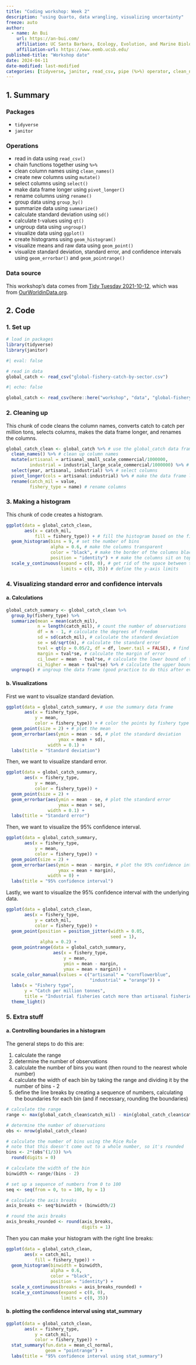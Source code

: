 ```yaml
---
title: "Coding workshop: Week 2"
description: "using Quarto, data wrangling, visualizing uncertainty"
freeze: auto
author:
  - name: An Bui
    url: https://an-bui.com/
    affiliation: UC Santa Barbara, Ecology, Evolution, and Marine Biology
    affiliation-url: https://www.eemb.ucsb.edu/
published-title: "Workshop date"
date: 2024-04-11
date-modified: last-modified
categories: [tidyverse, janitor, read_csv, pipe (%>%) operator, clean_names, mutate, select, pivot_longer, rename, group_by, summarize, sd, qt, ungroup, ggplot, geom_histogram, geom_point, geom_errorbar, geom_pointrange, extra stuff, fisheries]
---
```


## 1. Summary

### Packages
- `tidyverse`  
- `janitor`  

### Operations
- read in data using `read_csv()`  
- chain functions together using ` %>% `  
- clean column names using `clean_names()`  
- create new columns using `mutate()`  
- select columns using `select()`  
- make data frame longer using `pivot_longer()`  
- rename columns using `rename()`  
- group data using `group_by()`  
- summarize data using `summarize()`  
- calculate standard deviation using `sd()`  
- calculate t-values using `qt()`  
- ungroup data using `ungroup()`  
- visualize data using `ggplot()`  
- create histograms using `geom_histogram()`  
- visualize means and raw data using `geom_point()`  
- visualize standard deviation, standard error, and confidence intervals using `geom_errorbar()` and `geom_pointrange()`    

### Data source

This workshop's data comes from [Tidy Tuesday 2021-10-12](https://github.com/rfordatascience/tidytuesday/blob/master/data/2021/2021-10-12/readme.md), which was from [OurWorldinData.org](https://ourworldindata.org/fish-and-overfishing).

## 2. Code

### 1. Set up

```r
# load in packages
library(tidyverse)
library(janitor)
```

```r
#| eval: false

# read in data
global_catch <- read_csv("global-fishery-catch-by-sector.csv")
```

```r
#| echo: false

global_catch <- read_csv(here::here("workshop", "data", "global-fishery-catch-by-sector.csv"))
```


### 2. Cleaning up

This chunk of code cleans the column names, converts catch to catch per million tons, selects columns, makes the data frame longer, and renames the columns.

```r
global_catch_clean <- global_catch %>% # use the global_catch data frame
  clean_names() %>% # clean up column names
  mutate(artisanal = artisanal_small_scale_commercial/1000000,
         industrial = industrial_large_scale_commercial/1000000) %>% # convert catch/1000000
  select(year, artisanal, industrial) %>% # select columns 
  pivot_longer(cols = artisanal:industrial) %>% # make the data frame longer
  rename(catch_mil = value,
         fishery_type = name) # rename columns
```

### 3. Making a histogram

This chunk of code creates a histogram.

```r
ggplot(data = global_catch_clean,
       aes(x = catch_mil,
           fill = fishery_type)) + # fill the histogram based on the fishery type
  geom_histogram(bins = 9, # set the number of bins
                 alpha = 0.6, # make the columns transparent
                 color = "black", # make the border of the columns black
                 position = "identity") + # make the columns sit on top of each other
  scale_y_continuous(expand = c(0, 0), # get rid of the space between the x-axis and the columns
                     limits = c(0, 35)) # define the y-axis limits
```

### 4. Visualizing standard error and confidence intervals

#### a. Calculations

```r
global_catch_summary <- global_catch_clean %>% 
  group_by(fishery_type) %>% 
  summarize(mean = mean(catch_mil),
            n = length(catch_mil), # count the number of observations
            df = n - 1, # calculate the degrees of freedom
            sd = sd(catch_mil), # calculate the standard deviation
            se = sd/sqrt(n), # calculate the standard error
            tval = qt(p = 0.05/2, df = df, lower.tail = FALSE), # find the t value
            margin = tval*se, # calculate the margin of error
            ci_lower = mean - tval*se, # calculate the lower bound of the confidence interval
            ci_higher = mean + tval*se) %>% # calculate the upper bound of the confidence interval
  ungroup() # ungroup the data frame (good practice to do this after every group_by())
```

#### b. Visualizations

First we want to visualize standard deviation.

```r
ggplot(data = global_catch_summary, # use the summary data frame
       aes(x = fishery_type, 
           y = mean, 
           color = fishery_type)) + # color the points by fishery type
  geom_point(size = 2) + # plot the mean
  geom_errorbar(aes(ymin = mean - sd, # plot the standard deviation
                    ymax = mean + sd),
                width = 0.1) +
  labs(title = "Standard deviation")
```

Then, we want to visualize standard error.

```r
ggplot(data = global_catch_summary,
       aes(x = fishery_type, 
           y = mean, 
           color = fishery_type)) +
  geom_point(size = 2) +
  geom_errorbar(aes(ymin = mean - se, # plot the standard error
                    ymax = mean + se),
                width = 0.1) +
  labs(title = "Standard error")
```

Then, we want to visualize the 95% confidence interval.

```r
ggplot(data = global_catch_summary,
       aes(x = fishery_type, 
           y = mean, 
           color = fishery_type)) +
  geom_point(size = 2) +
  geom_errorbar(aes(ymin = mean - margin, # plot the 95% confidence interval
                    ymax = mean + margin),
                width = 0) +
  labs(title = "95% confidence interval")
```

Lastly, we want to visualize the 95% confidence interval with the underlying data.

```r
ggplot(data = global_catch_clean,
       aes(x = fishery_type, 
           y = catch_mil, 
           color = fishery_type)) +
  geom_point(position = position_jitter(width = 0.05, 
                                        seed = 1),
             alpha = 0.2) +
  geom_pointrange(data = global_catch_summary,
                  aes(x = fishery_type, 
                      y = mean, 
                      ymin = mean - margin, 
                      ymax = mean + margin)) +
  scale_color_manual(values = c("artisanal" = "cornflowerblue",
                                "industrial" = "orange")) +
  labs(x = "Fishery type",
       y = "Catch per million tonnes",
       title = "Industrial fisheries catch more than artisanal fisheries") +
  theme_light()
```

### 5. Extra stuff

#### a. Controlling boundaries in a histogram

The general steps to do this are:  

1. calculate the range  
2. determine the number of observations  
3. calculate the number of bins you want (then round to the nearest whole number)  
3. calculate the width of each bin by taking the range and dividing it by the number of bins - 2  
4. define the line breaks by creating a sequence of numbers, calculating the boundaries for each bin (and if necessary, rounding the boundaries)    

```r
# calculate the range
range <- max(global_catch_clean$catch_mil) - min(global_catch_clean$catch_mil)

# determine the number of observations
obs <- nrow(global_catch_clean)

# calculate the number of bins using the Rice Rule
# note that this doesn't come out to a whole number, so it's rounded
bins <- 2*(obs^(1/3)) %>% 
  round(digits = 0)

# calculate the width of the bin
binwidth <- range/(bins - 2)

# set up a sequence of numbers from 0 to 100
seq <- seq(from = 0, to = 100, by = 1)

# calculate the axis breaks  
axis_breaks <- seq*binwidth + (binwidth/2)

# round the axis breaks
axis_breaks_rounded <- round(axis_breaks, 
                             digits = 1)
```

Then you can make your histogram with the right line breaks:

```r
ggplot(data = global_catch_clean,
       aes(x = catch_mil,
           fill = fishery_type)) +
  geom_histogram(binwidth = binwidth, 
                 alpha = 0.6, 
                 color = "black", 
                 position = "identity") +
  scale_x_continuous(breaks = axis_breaks_rounded) +
  scale_y_continuous(expand = c(0, 0), 
                     limits = c(0, 35))
```

#### b. plotting the confidence interval using stat_summary

```r
ggplot(data = global_catch_clean,
       aes(x = fishery_type, 
           y = catch_mil, 
           color = fishery_type)) +
  stat_summary(fun.data = mean_cl_normal, 
               geom = "pointrange") +
  labs(title = "95% confidence interval using stat_summary")
```





